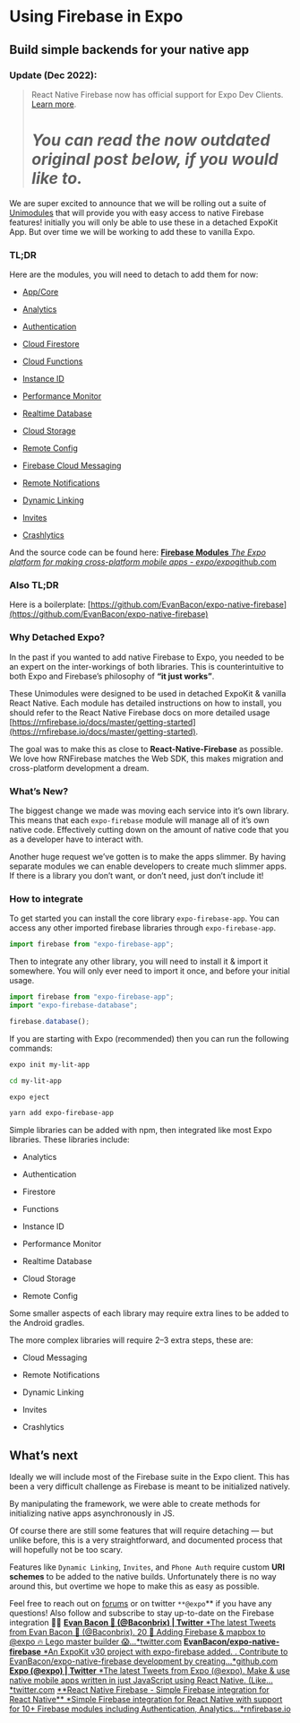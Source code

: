 # Using Firebase in Expo

## Build simple backends for your native app

### Update (Dec 2022):

> React Native Firebase now has official support for Expo Dev Clients. [Learn more](https://rnfirebase.io/#expo).
>
> # _You can read the now outdated original post below, if you would like to._

We are super excited to announce that we will be rolling out a suite of [Unimodules](https://www.youtube.com/watch?v=-9CJZRv7uOY) that will provide you with easy access to native Firebase features! initially you will only be able to use these in a detached ExpoKit App. But over time we will be working to add these to vanilla Expo.

### TL;DR

Here are the modules, you will need to detach to add them for now:

- [App/Core](https://www.npmjs.com/package/expo-firebase-app)

- [Analytics](https://www.npmjs.com/package/expo-firebase-analytics)

- [Authentication](https://www.npmjs.com/package/expo-firebase-auth)

- [Cloud Firestore](https://www.npmjs.com/package/expo-firebase-firestore)

- [Cloud Functions](https://www.npmjs.com/package/expo-firebase-functions)

- [Instance ID](https://www.npmjs.com/package/expo-firebase-instance-id)

- [Performance Monitor](https://www.npmjs.com/package/expo-firebase-performance)

- [Realtime Database](https://www.npmjs.com/package/expo-firebase-database)

- [Cloud Storage](https://www.npmjs.com/package/expo-firebase-storage)

- [Remote Config](https://www.npmjs.com/package/expo-firebase-remote-config)

- [Firebase Cloud Messaging](https://www.npmjs.com/package/expo-firebase-messaging)

- [Remote Notifications](https://www.npmjs.com/package/expo-firebase-notifications)

- [Dynamic Linking](https://www.npmjs.com/package/expo-firebase-links)

- [Invites](https://www.npmjs.com/package/expo-firebase-invites)

- [Crashlytics](https://www.npmjs.com/package/expo-firebase-crashlytics)

And the source code can be found here:
[**Firebase Modules**
*The Expo platform for making cross-platform mobile apps - expo/expo*github.com](https://github.com/expo/expo/tree/master/modules)

### Also TL;DR

Here is a boilerplate: [https://github.com/EvanBacon/expo-native-firebase](https://github.com/EvanBacon/expo-native-firebase)

### Why Detached Expo?

In the past if you wanted to add native Firebase to Expo, you needed to be an expert on the inter-workings of both libraries. This is counterintuitive to both Expo and Firebase’s philosophy of **“it just works”**.

These Unimodules were designed to be used in detached ExpoKit & vanilla React Native. Each module has detailed instructions on how to install, you should refer to the React Native Firebase docs on more detailed usage [https://rnfirebase.io/docs/master/getting-started](https://rnfirebase.io/docs/master/getting-started).

The goal was to make this as close to **React-Native-Firebase** as possible. We love how RNFirebase matches the Web SDK, this makes migration and cross-platform development a dream.

### What’s New?

The biggest change we made was moving each service into it’s own library. This means that each `expo-firebase` module will manage all of it’s own native code. Effectively cutting down on the amount of native code that you as a developer have to interact with.

Another huge request we’ve gotten is to make the apps slimmer. By having separate modules we can enable developers to create much slimmer apps. If there is a library you don’t want, or don’t need, just don’t include it!

### How to integrate

To get started you can install the core library `expo-firebase-app`. You can access any other imported firebase libraries through `expo-firebase-app`.

```js
import firebase from "expo-firebase-app";
```

Then to integrate any other library, you will need to install it & import it somewhere. You will only ever need to import it once, and before your initial usage.

```js
import firebase from "expo-firebase-app";
import "expo-firebase-database";

firebase.database();
```

If you are starting with Expo (recommended) then you can run the following commands:

```sh
expo init my-lit-app

cd my-lit-app

expo eject

yarn add expo-firebase-app
```

Simple libraries can be added with npm, then integrated like most Expo libraries. These libraries include:

- Analytics

- Authentication

- Firestore

- Functions

- Instance ID

- Performance Monitor

- Realtime Database

- Cloud Storage

- Remote Config

Some smaller aspects of each library may require extra lines to be added to the Android gradles.

The more complex libraries will require 2–3 extra steps, these are:

- Cloud Messaging

- Remote Notifications

- Dynamic Linking

- Invites

- Crashlytics

## What’s next

Ideally we will include most of the Firebase suite in the Expo client. This has been a very difficult challenge as Firebase is meant to be initialized natively.

By manipulating the framework, we were able to create methods for initializing native apps asynchronously in JS.

Of course there are still some features that will require detaching — but unlike before, this is a very straightforward, and documented process that will hopefully not be too scary.

Features like `Dynamic Linking`, `Invites`, and `Phone Auth` require custom **URI schemes** to be added to the native builds. Unfortunately there is no way around this, but overtime we hope to make this as easy as possible.

Feel free to reach out on [forums](http://forums.expo.io) or on twitter `**@expo`** if you have any questions! Also follow and subscribe to stay up-to-date on the Firebase integration 💙🔥
[**Evan Bacon 🥓 (@Baconbrix) | Twitter**
*The latest Tweets from Evan Bacon 🥓 (@Baconbrix). 20 💙 Adding Firebase & mapbox to @expo 🔥 Lego master builder 😱…*twitter.com](https://twitter.com/baconbrix)
[**EvanBacon/expo-native-firebase**
*An ExpoKit v30 project with expo-firebase added. . Contribute to EvanBacon/expo-native-firebase development by creating…*github.com](https://github.com/EvanBacon/expo-native-firebase)
[**Expo (@expo) | Twitter**
*The latest Tweets from Expo (@expo). Make & use native mobile apps written in just JavaScript using React Native. (Like…*twitter.com](https://twitter.com/expo)
[**React Native Firebase - Simple Firebase integration for React Native\*\*
*Simple Firebase integration for React Native with support for 10+ Firebase modules including Authentication, Analytics…*rnfirebase.io](https://rnfirebase.io/docs/master/getting-started)
